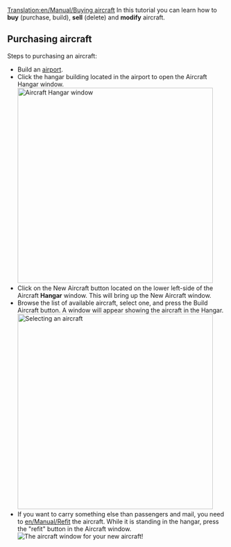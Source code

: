 [[Translation:en/Manual/Buying aircraft]]
{{en/Tutorial}}
In this tutorial you can learn how to '''buy''' (purchase, build), '''sell''' (delete) and '''modify''' aircraft.

== Purchasing aircraft ==
Steps to purchasing an aircraft:
* Build an [[en/Manual/Airport construction|airport]].
* Click the hangar building located in the airport to open the Aircraft Hangar window.<br/>[[File:en/Step1aircraft.png|none|thumb|450px|Aircraft Hangar window]]
* Click on the New Aircraft button located on the lower left-side of the Aircraft '''Hangar''' window. This will bring up the New Aircraft window.
*Browse the list of available aircraft, select one, and press the Build Aircraft button.  A window will appear showing the aircraft in the Hangar.<br/>[[File:en/Step3aircraft.png|none|thumb|450px|Selecting an aircraft]]
*If you want to carry something else than passengers and mail, you need to [[en/Manual/Refit]] the aircraft.  While it is standing in the hangar, press the "refit" button in the Aircraft window.<br/>[[File:en/Step4aircraft.png|none|frame|The aircraft window for your new aircraft!]]